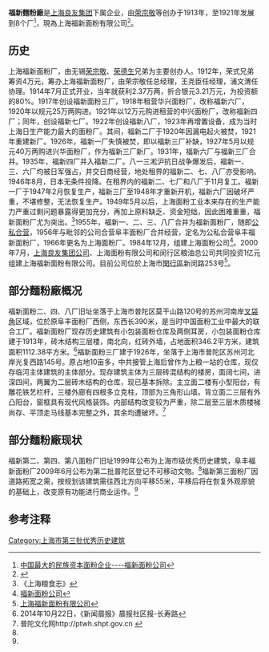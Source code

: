 {{lead section|time=2016-12-19T14:33:13+00:00}}
{{non-free|time=2016-12-19T14:33:13+00:00}}
'''福新麵粉廠'''是[[上海良友集团|上海良友集团]]下属企业，由[[荣宗敬|荣宗敬]]等创办于1913年，至1921年发展到8个厂<ref>[http://www.archives.sh.cn/dajc/201310/t20131021_39701.html 中国最大的民族资本面粉企业----福新面粉公司]</ref>，現為上海福新面粉有限公司<ref>{{Cite web |url=http://www.ssqgx.com/member_view.aspx?ID=97 |title=上海福新面粉有限公司 |access-date=2019-10-20 |archive-url=https://web.archive.org/web/20180827111414/http://ssqgx.com/member_view.aspx?ID=97 |archive-date=2018-08-27 |dead-url=yes }}</ref>。

==历史==
上海福新面粉厂，由无锡[[荣宗敬|荣宗敬]]、[[荣德生|荣德生]]兄弟为主要创办人。1912年，荣式兄弟筹资4万元，筹办上海福新面粉厂，由荣宗敬任总经理，王尧臣任经理，浦文渭任协理。1914年7月正式开业，当年就获利2.37万两，折合银元3.21万元，为投资额的80%。1917年创设福新面粉三厂，1918年租营华兴面粉厂，改称福新六厂，1920年以规元25万两购进。1921年以12万元购进租营的中兴面粉厂，改称福新四厂；同年，创设福新七厂。1922年创设福新八厂，1923年再增置设备，成为当时上海日生产能力最大的面粉厂。其间，福新二厂于1920年因漏电起火被焚，1921年重建新厂。1926年，福新一厂失慎被焚，即以福新三厂补缺，1927年5月以规元40万两购进兴华面粉厂，作为福新三厂新厂。1931年，福新六厂与福新三厂合并。1935年，福新四厂并入福新二厂。八一三淞沪抗日战争爆发后，福新一、三、六厂均被日军强占，并交日商经营，地处租界的福新二、七、八厂亦受影响。1946年8月，日本无条件投降。在租界内的福新二、七厂和八厂于11月复工。福新一厂于1947年2月恢复生产，福新三厂至1948年才重新开机，福新六厂因破坏严重，不堪修整，无法恢复生产。1949年5月以后，上海面粉工业本来存在的生产能力严重过剩问题暴露得更加充分，再加上原料缺乏、资金短绌，因此困难重重，福新面粉厂尤为突出。<ref>《上海粮食志》</ref>1955年，福新一、二、三、八厂合并为福新面粉厂，随即[[公私合营|公私合营]]，1956年与毗邻的公司合营阜丰面粉厂合并经营，定名为公私合营阜丰福新面粉厂，1966年更名为上海面粉厂。1984年12月，组建上海面粉公司<ref>[http://www.scicm.com/content/%E7%A6%8F%E6%96%B0%E9%9D%A2%E7%B2%89%E5%85%AC%E5%8F%B8 福新面粉公司]{{Dead link|date=2020年7月 |bot=InternetArchiveBot |fix-attempted=yes }}</ref>。2000年7月，[[上海良友集团|上海良友集团公司]]、上海面粉有限公司和闵行区粮油总公司共同投资1亿元组建上海福新面粉有限公司。目前公司位於上海市[[閔行區|閔行區]]新闵路253号<ref>[http://webcache.googleusercontent.com/search?q=cache:n3MacIc0dp4J:www.shliangyou.com/liangyou/product5.jsp+&cd=1&hl=zh-CN&ct=clnk&client=ms-android-verizon 上海福新面粉有限公司]</ref>。

==部分麵粉廠概况==
福新面粉二、四、八厂旧址坐落于上海市普陀区莫干山路120号的苏州河南岸[[叉袋角|叉袋角]]区域，位於原阜丰面粉厂西侧，东西长390米，是当时中国面粉工业中最大的联合工厂。福新面粉厂现存历史建筑有小包装面粉仓库及两侧耳房，小包装面粉仓库建于1913年，砖木结构三层楼，南北向，红砖外墙，占地面积346.2平方米，建筑面积1112.38平方米。<ref name="#1">2014年10月22日，《新闻晨报》晨报社区报-长寿路</ref>福新面粉三厂建于1926年，坐落于上海市普陀区苏州河北岸光复西路145号。原占地10亩多，中共接管上海后曾作为上粮一站的仓库，现仅存临河主体建筑的主体部分。现存建筑主体为三层砖混结构的楼房，面阔七间，进深四间，两翼为二层砖木结构的仓库，现已基本拆除。主立面二楼有小型阳台，有雕花铁艺栏杆，三楼外廊有四根多立克柱，顶部为三角形山墙。背立面二三层有外凸阳台，窗框具有现代风格装饰。内部结构改变较为严重，除二层至三层木质楼梯尚存、平顶走马线基本完整之外，其余均遭破坏。<ref name="#2">普陀文化网http://ptwh.shpt.gov.cn {{Wayback|url=http://ptwh.shpt.gov.cn/ |date=20160608161449 }}</ref>

==部分麵粉廠现状==
福新第二、第四、第八面粉厂旧址1999年公布为上海市级优秀历史建筑，阜丰福新面粉厂2009年6月公布为第二批普陀区登记不可移动文物。<ref name="#1"/>福新第三面粉厂因道路拓宽之需，按规划该建筑需往西北方向平移55米，平移后将在恢复外观原貌的基础上，改变原有功能进行商业运作。<ref name="#2"/>
==参考注释==
<references/>

[[Category:上海市第三批优秀历史建筑|Category:上海市第三批优秀历史建筑]]